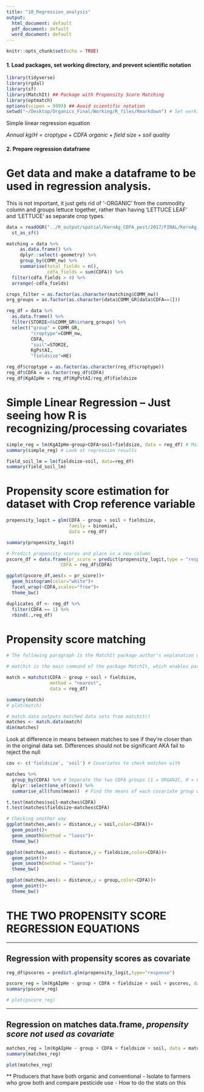 ```yaml
---
title: "10_Regression_analysis"
output:
  html_document: default
  pdf_document: default
  word_document: default
---
```


```r
knitr::opts_chunk$set(echo = TRUE)
```

#### 1. Load packages, set working directory, and prevent scientific notation
```r
library(tidyverse)
library(rgdal)
library(sf)
library(MatchIt) ## Package with Propensity Score Matching
library(optmatch)
options(scipen = 9999) ## Avoid scientific notation
setwd("~/Desktop/Organics_Final/Working/R_files/Rmarkdown") # Set working directory to make relative filepath names work

```

Simple linear regression equation

$Annual~kg/H = croptype + CDFA~organic + field~size + soil~quality$

#### 2. Prepare regression dataframe

# Get data and make a dataframe to be used in regression analysis. 
This is not important, it just gets rid of '-ORGANIC' from the commodity column and groups lettuce together, rather than having 'LETTUCE LEAF' and 'LETTUCE' as separate crop types. 
```r

data = readOGR("../R_output/spatial/KernAg_CDFA_pest/2017/FINAL/KernAg_CDFA_Pest_FINAL.shp") %>% 
  st_as_sf()

matching = data %>% 
     as.data.frame() %>% 
     dplyr::select(-geometry) %>% 
     group_by(COMM_nw) %>% 
     summarise(total_fields = n(),
               cdfa_fields = sum(CDFA)) %>% 
  filter(cdfa_fields > 4) %>% 
  arrange(-cdfa_fields)

crops_filter = as.factor(as.character(matching$COMM_nw))
org_groups = as.factor(as.character(data$COMM_GR[data$CDFA==1]))

reg_df = data %>% 
  as.data.frame() %>% 
  filter(STORIE>0&COMM_GR%in%org_groups) %>% 
  select("group" = COMM_GR,
         "croptype"=COMM_nw,
         CDFA,
         "soil"=STORIE,
         KgPstAI,
         "fieldsize"=HE)

reg_df$croptype = as.factor(as.character(reg_df$croptype))
reg_df$CDFA = as.factor(reg_df$CDFA)
reg_df$KgAIpHe = reg_df$KgPstAI/reg_df$fieldsize

```

# Simple Linear Regression -- Just seeing how R is recognizing/processing covariates
```r
simple_reg = lm(KgAIpHe~group+CDFA+soil+fieldsize, data = reg_df) # Mainly to see how data is being read in regression
summary(simple_reg) # Look at regression results

field_soil_lm = lm(fieldsize~soil, data=reg_df)
summary(field_soil_lm)

```


# Propensity score estimation for dataset with Crop reference variable
```r

propensity_logit = glm(CDFA ~ group + soil + fieldsize, 
                       family = binomial, 
                       data = reg_df)

summary(propensity_logit)

# Predict propensity scores and place in a new column
pscore_df = data.frame(pr_score = predict(propensity_logit,type = "response"),
                    CDFA = reg_df$CDFA)

```


```r
ggplot(pscore_df,aes(x = pr_score))+
  geom_histogram(color="white")+
  facet_wrap(~CDFA,scales="free")+
  theme_bw()
```

```r

duplicates_df <- reg_df %>% 
  filter(CDFA == 1) %>% 
  rbind(.,reg_df)


```


# Propensity score matching
```r
# The following paragraph is the MatchIt package author's explanation of the matchit() function that I use below

# matchit is the main command of the package MatchIt, which enables parametric models for causal inference to work better by selecting well-matched subsets of the original treated and control groups. MatchIt implements the suggestions of Ho, Imai, King, and Stuart (2004) for improving parametric statistical models by preprocessing data with nonparametric matching methods. MatchIt implements a wide range of sophisticated matching methods, making it possible to greatly reduce the dependence of causal inferences on hard-to-justify, but commonly made, statistical modeling assumptions. The software also easily fits into existing research practices since, after preprocessing with MatchIt, researchers can use whatever parametric model they would have used without MatchIt, but produce inferences with substantially more robustness and less sensitivity to modeling assumptions. 

match = matchit(CDFA ~ group + soil + fieldsize, 
                method = "nearest", 
                data = reg_df)

summary(match)
# plot(match)

# match.data outputs matched data sets from matchit()
matches <- match.data(match)
dim(matches)

```


Look at difference in means between matches to see if they're closer than in the original data set. Differences should not be significant AKA fail to reject the null
```r
cov <- c('fieldsize', 'soil') # Covariates to check matches with

matches %>%
  group_by(CDFA) %>% # Seperate the two CDFA groups (1 = ORGANIC, 0 = CONVENTIONAL)
  dplyr::select(one_of(cov)) %>%
  summarise_all(funs(mean))  # Find the means of each covariate group within the org or conv groups

t.test(matches$soil~matches$CDFA)
t.test(matches$fieldsize~matches$CDFA)

# Checking another way
ggplot(matches,aes(x = distance,y = soil,color=CDFA))+
  geom_point()+
  geom_smooth(method = "loess")+
  theme_bw()

ggplot(matches,aes(x = distance,y = fieldsize,color=CDFA))+
  geom_point()+
  geom_smooth(method = "loess")+
  theme_bw()

ggplot(matches,aes(x = distance,y = group,color=CDFA))+
  geom_point()+
  theme_bw()
```


# THE TWO PROPENSITY SCORE REGRESSION EQUATIONS
************
## Regression with **propensity scores as covariate**
```r

reg_df$pscores = predict.glm(propensity_logit,type="response")

pscore_reg = lm(KgAIpHe ~ group + CDFA + fieldsize + soil + pscores, data = reg_df)
summary(pscore_reg)

# plot(pscore_reg)
```


************
## Regression on **matches data.frame**, *propensity score not used as covariate*
```r

matches_reg = lm(KgAIpHe ~ group + CDFA + fieldsize + soil, data = matches)
summary(matches_reg)

plot(matches_reg)

```


** Producers that have both organic and conventional
- Isolate to farmers who grow both and compare pesticide use 
- How to do the stats on this




